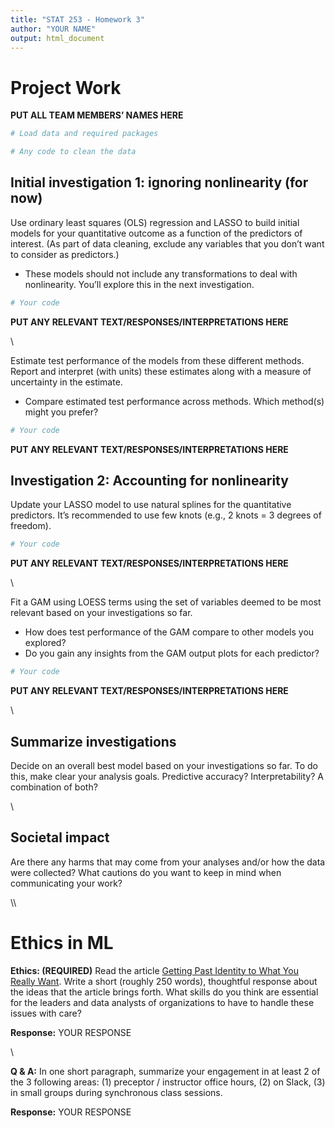 ```yaml
---
title: "STAT 253 - Homework 3"
author: "YOUR NAME"
output: html_document
---
```


# Project Work

**PUT ALL TEAM MEMBERS' NAMES HERE**

```r
# Load data and required packages
```

```r
# Any code to clean the data
```

## Initial investigation 1: ignoring nonlinearity (for now)

Use ordinary least squares (OLS) regression and LASSO to build initial models for your quantitative outcome as a function of the predictors of interest. (As part of data cleaning, exclude any variables that you don't want to consider as predictors.)

- These models should not include any transformations to deal with nonlinearity. You'll explore this in the next investigation.

```r
# Your code
```

**PUT ANY RELEVANT TEXT/RESPONSES/INTERPRETATIONS HERE**


\\


Estimate test performance of the models from these different methods. Report and interpret (with units) these estimates along with a measure of uncertainty in the estimate.

- Compare estimated test performance across methods. Which method(s) might you prefer?


```r
# Your code
```

**PUT ANY RELEVANT TEXT/RESPONSES/INTERPRETATIONS HERE**




## Investigation 2: Accounting for nonlinearity

Update your LASSO model to use natural splines for the quantitative predictors. It's recommended to use few knots (e.g., 2 knots = 3 degrees of freedom).

```r
# Your code
```

**PUT ANY RELEVANT TEXT/RESPONSES/INTERPRETATIONS HERE**

\\


Fit a GAM using LOESS terms using the set of variables deemed to be most relevant based on your investigations so far.

- How does test performance of the GAM compare to other models you explored?
- Do you gain any insights from the GAM output plots for each predictor?

```r
# Your code
```

**PUT ANY RELEVANT TEXT/RESPONSES/INTERPRETATIONS HERE**


\\


## Summarize investigations

Decide on an overall best model based on your investigations so far. To do this, make clear your analysis goals. Predictive accuracy? Interpretability? A combination of both?


\\


## Societal impact

Are there any harms that may come from your analyses and/or how the data were collected? What cautions do you want to keep in mind when communicating your work?



\\\\



# Ethics in ML


**Ethics: (REQUIRED)** Read the article [Getting Past Identity to What You Really Want](https://weallcount.com/2021/02/19/getting-past-identity-to-what-you-really-want/). Write a short (roughly 250 words), thoughtful response about the ideas that the article brings forth. What skills do you think are essential for the leaders and data analysts of organizations to have to handle these issues with care?

**Response:** YOUR RESPONSE


\\




**Q & A:** In one short paragraph, summarize your engagement in at least 2 of the 3 following areas: (1) preceptor / instructor office hours, (2) on Slack, (3) in small groups during synchronous class sessions.

**Response:** YOUR RESPONSE



